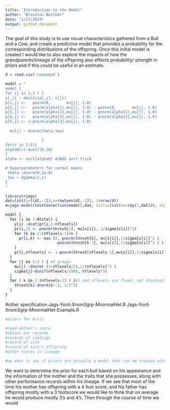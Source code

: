 ```yaml
---
title: "Introduction to the Model"
author: "Brockton Butcher"
date: "1/17/2019"
output: github_document
---
```


The goal of this study is to use visual characteristics gathered from a Bull and a Cow, and create a predictive model that provides a probability for the corresponding distributions of the offspring. Once this initial model is created I would like to also explore the impacts of how the grandparents/lineage of the offspring also effects probability/ strength in priors and if this could be useful in an estimate.



```r
d = read.csv('cowswepd')

model = "
model {
for (j in 1:J ) {
y[,j] ~ dmulti(p[,j], n[j])
p[1,j] <-   pnorm(0,       mu[j], 1.0)
p[2,j] <-   pnorm(alpha[1],mu[j], 1.0) - pnorm(0,       mu[j], 1.0)
p[3,j] <-   pnorm(alpha[2],mu[j], 1.0) - pnorm(alpha[1],mu[j], 1.0)
p[4,j] <-   pnorm(alpha[3],mu[j], 1.0) - pnorm(alpha[2],mu[j], 1.0) 
p[5,j] <- 1-pnorm(alpha[3],mu[j], 1.0)
  
  mu[j] ~ dnorm(theta,tau)

                }
for(r in 1:3){
alpha0[r]~dunif(0,10)
}
alpha <- sort(alpha0) #JAGS sort trick

# Hyperparameters for normal means
 theta ~dnorm(0,1e-6)
 tau ~ dgamma(1,1)
}
"

library(rjags)
dat=list(y=t(d[,-1]),n=rowSums(d[,-1]), J=nrow(d))
m=jags.model(textConnection(model),dat, inits=list(mu=rep(1,dat$J), alpha0=1:3))
```




```r
model {
  for (i in 1:Ntotal) {
    y[i] ~dcat(pr[i,1:nYlevels])
    pr[i,1] <- pnorm(thresh[1], mu[x[i]], 1/sigma[x[i]]^2)
    for (k in 2:(nYlevels-1))n {
      pr[i,k] <- max (0, pnorm(thresh[k], mu[x[i]],1/sigma[x[i]]^2 )
                      -pnorm(thresh[k-1], mu[x[i]],1/sigma[x[i]]^2 ) )
    }
    pr[i,nYlevels] <- 1-pnorm(thresh[nYlevels-1],mu[x[i]],1/sigma[x[i]]^2 ) 
  }
  for (j in 1:2 ) { #2 groups
    mu[j] ~dnorm( (1+nYlevels/2),1/(nYlevels)^2 )
    sigma[j]~dunif(nYlevels/1000, nYlevels*5)
  }
  for ( k in 2:(nYlevels-2) ) {#1 and nYlevels are fixed, not stochastic 
    thresh[k]~dnorm(k+.5, 1/2^2)
  }
}
```


#other specification
Jags-Yord-Xnom2grp-MnormalHet.R
Jags-Yord-Xnom2grp-MnormalHet-Example.R




```r
#priors for bulls

#read mother's score
#obtain her records
#records of siblings
#record of sire
#record of sire's offspring
#other scores in lineage

#we want to see if priors are actually a model that can be trusted with resonable confidence based on no progeny for a bull when trying to predict


```

We want to determine the prior for each bull based on his appearance and the information of the mother and the traits that she possesses, along with other performance records within his lineage. If we see that most of the time his mother has offspring with a 4 foot score, and his father has offspring mostly with a 3 footscore we would like to think that on average he would produce mostly 3's and 4's. Then through the course of time we would 
